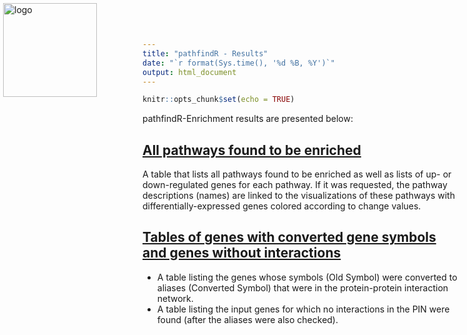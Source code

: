 ```yaml
---
title: "pathfindR - Results"
date: "`r format(Sys.time(), '%d %B, %Y')`"
output: html_document
---
```

<img src="https://static.wixstatic.com/media/69bf8f_73cd34c80dae469f80e34629ac91a078~mv2_d_3063_3536_s_4_2.png/v1/fill/w_536,h_616,al_c,q_80,usm_0.66_1.00_0.01/pathfindR_logo.webp" alt="logo" height=150 style="position:absolute; top:0; left:0; padding:5px;"/>

```r
knitr::opts_chunk$set(echo = TRUE)
```

pathfindR-Enrichment results are presented below:

## [All pathways found to be enriched](./enriched_pathways.html)
A table that lists all pathways found to be enriched as well as lists of up- or down-regulated genes for each pathway. If it was requested, the pathway descriptions (names) are linked to the visualizations of these pathways with differentially-expressed genes colored according to change values.

## [Tables of genes with converted gene symbols and genes without interactions](./conversion_table.html)
- A table listing the genes whose symbols (Old Symbol) were converted to aliases (Converted Symbol) that were in the protein-protein interaction network.
- A table listing the input genes for which no interactions in the PIN were found (after the aliases were also checked).
